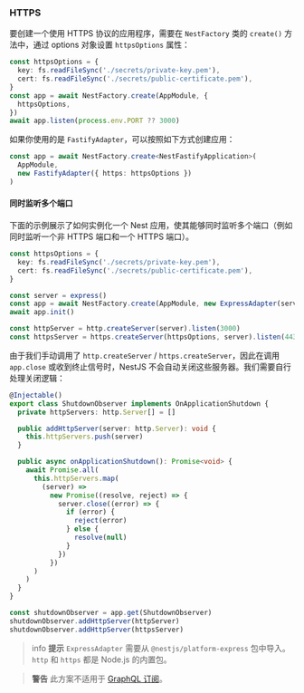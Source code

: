 ### HTTPS

要创建一个使用 HTTPS 协议的应用程序，需要在 `NestFactory` 类的 `create()` 方法中，通过 options 对象设置 `httpsOptions` 属性：

```typescript
const httpsOptions = {
  key: fs.readFileSync('./secrets/private-key.pem'),
  cert: fs.readFileSync('./secrets/public-certificate.pem'),
}
const app = await NestFactory.create(AppModule, {
  httpsOptions,
})
await app.listen(process.env.PORT ?? 3000)
```

如果你使用的是 `FastifyAdapter`，可以按照如下方式创建应用：

```typescript
const app = await NestFactory.create<NestFastifyApplication>(
  AppModule,
  new FastifyAdapter({ https: httpsOptions })
)
```

#### 同时监听多个端口

下面的示例展示了如何实例化一个 Nest 应用，使其能够同时监听多个端口（例如同时监听一个非 HTTPS 端口和一个 HTTPS 端口）。

```typescript
const httpsOptions = {
  key: fs.readFileSync('./secrets/private-key.pem'),
  cert: fs.readFileSync('./secrets/public-certificate.pem'),
}

const server = express()
const app = await NestFactory.create(AppModule, new ExpressAdapter(server))
await app.init()

const httpServer = http.createServer(server).listen(3000)
const httpsServer = https.createServer(httpsOptions, server).listen(443)
```

由于我们手动调用了 `http.createServer` / `https.createServer`，因此在调用 `app.close` 或收到终止信号时，NestJS 不会自动关闭这些服务器。我们需要自行处理关闭逻辑：

```typescript
@Injectable()
export class ShutdownObserver implements OnApplicationShutdown {
  private httpServers: http.Server[] = []

  public addHttpServer(server: http.Server): void {
    this.httpServers.push(server)
  }

  public async onApplicationShutdown(): Promise<void> {
    await Promise.all(
      this.httpServers.map(
        (server) =>
          new Promise((resolve, reject) => {
            server.close((error) => {
              if (error) {
                reject(error)
              } else {
                resolve(null)
              }
            })
          })
      )
    )
  }
}

const shutdownObserver = app.get(ShutdownObserver)
shutdownObserver.addHttpServer(httpServer)
shutdownObserver.addHttpServer(httpsServer)
```

> info **提示** `ExpressAdapter` 需要从 `@nestjs/platform-express` 包中导入。`http` 和 `https` 都是 Node.js 的内置包。

> **警告** 此方案不适用于 [GraphQL 订阅](/graphql/subscriptions)。
